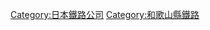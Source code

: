 {{Commonscat|Kishu Railway}}
{{catmore}}
{{DEFAULTSORT:Kishu Railway}}
[[Category:日本鐵路公司|Category:日本鐵路公司]]
[[Category:和歌山縣鐵路|Category:和歌山縣鐵路]]
